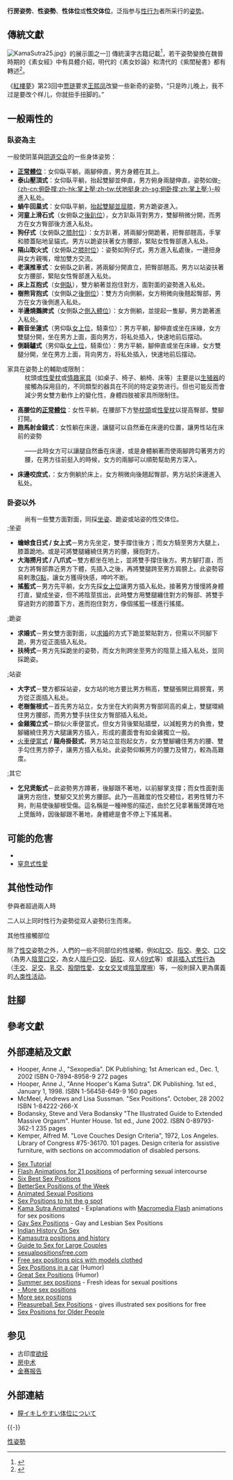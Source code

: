 {{Distinguish|體位}}
{{Multiple issues|
{{Disputed|time=2021-03-14T10:54:11+00:00}}
{{Refimprove|time=2021-03-14T10:54:11+00:00}}
{{Expand English|Sex position}}
}}
'''行房姿势'''、'''性姿勢'''{{r|朱瓊茹}}{{r|傅葉}}、'''性体位'''或'''性交体位'''，泛指参与[[人类性行为|性行为]]者所采行的[[人體姿勢列表|姿势]]。

== 傳統文獻 ==
[[File:KamaSutra25.jpg|thumb]]》的展示圖之一]]
{{See also|中国性文化|素女经|欲经|l3=古印度《欲经》|四十八手 (成人用語)|l4=日本江户时代“四十八手”|醫心方}}
傳統漢字古籍記載<ref>{{Cite news|title=解密古代房中術︰出自馬王堆墓 技巧不下二十種|url=http://culture.ycwb.com/2011-10/31/content_3614449_5.htm|date=2011-10-31|publisher=深圳新聞網|quote=對中國古代房中術的內容進行分類，可以日本醫家丹波康賴的《[[醫心方|醫心方]]》（984年）為例|deadurl=yes|archiveurl=https://web.archive.org/web/20150710001249/http://culture.ycwb.com/2011-10/31/content_3614449_5.htm|archivedate=2015年7月10日}}</ref>，若干姿勢變換在魏晉時期的《素女經》中有具體介紹，明代的《素女妙論》和清代的《紫閨秘書{{NoteTag|1=清光緒三十年（1904年）石印本《[[:s:紫閨秘書|紫閨秘書]]》十卷}}》都有轉述<ref>{{Cite book|author=馮國超|title=《中國歷代性學報告》|date=2016-10-04|publisher=大是文化|isbn=9789865612733|url=https://www.storm.mg/lifestyle/221981?mode=whole|access-date=2022-02-26|archive-date=2022-02-26|archive-url=https://web.archive.org/web/20220226192532/https://www.storm.mg/lifestyle/221981?mode=whole}}</ref>。

《[[紅樓夢|紅樓夢]]》第23回中[[贾琏|贾琏]]要求[[王熙鳳|王熙凤]]改變一些新奇的姿勢，“只是昨儿晚上，我不过是要改个样儿，你就扭手扭脚的。”{{NoteTag|name=Red|1=《红楼梦》第二十三回“西厢记妙词通戏语　牡丹亭艳曲警芳心”}}

== 一般兩性的 ==
=== 臥姿為主 ===
;一般使阴茎與[[性交|阴道交合]]的一些身体姿势{{NoteTag|name=p|1=或其他[[菲勒斯|菲勒斯]]（例如[[捆綁式假陰莖|假阳具]]）與[[阴道|阴道]]或[[肛交|肛门]]相接合的一些身体姿势）}}：
*'''[[正常體位|正常體位]]'''：女仰臥平躺，兩腳伸直，男方身體在其上。
*'''泰山壓頂式'''{{r|天天好體位}}：女仰臥平躺，抬起雙腳並伸直，男方俯身兩腿伸直，姿勢如做[[俯卧撑|-{zh-cn:俯卧撑;zh-hk:掌上壓;zh-tw:伏地挺身;zh-sg:俯卧撑;zh:掌上壓;}-]]般進入私处。
*'''蝸牛回巢式'''{{r|天天好體位}}：女仰臥平躺，[[扛腿式体位|抬起雙腳並屈膝]]，男方跪姿進入。
*'''河童上滑石式'''{{r|天天好體位}}（女俯臥之[[後背體位#後趴位|後趴位]]），女方趴臥背對男方，雙腳稍微分開，而男方在女方臀部後方進入私处。
*'''狗仔式'''{{r|天天好體位}}（女俯臥之[[後背體位#膝肘位|膝肘位]]）：女方趴著，將兩腳分開跪著，把臀部翹高，手掌和膝蓋貼地呈貓式。男方以跪姿扶著女方腰部，緊貼女性臀部進入私处。
*'''隔山取火式 '''{{r|天天好體位}}（女俯臥之[[後背體位#膝肘位|膝肘位]]）：姿勢如狗仔式，男方進入私處後，一邊扭身與女方親嘴，增加雙方交流。
*'''老漢推車式'''：女俯臥之趴著，將兩腳分開直立，把臀部翹高。男方以站姿扶著女方腰部，緊貼女性臀部進入私处。
*'''床上互抱式'''（女[[側入體位#側臥位|側臥]]），雙方躺著並抱住對方，面對面的姿勢進入私处。
*'''樹熊背抱式'''（女側臥之[[側入體位#後側位|後側位]]）：雙方方向側躺，女方稍微向後翹起臀部，男方在女方後側進入私处。
*'''半邊燒鵝脾式'''{{r|天天好體位}}（女側臥之[[側入體位|側入體位]]）：女方側躺，並提起一隻腳，男方跪著進入私处。
*'''觀音坐蓮式'''{{r|天天好體位}}（男仰臥[[女上位|女上位]]，騎乘位）：男方平躺，腳伸直或坐在床緣，女方雙腿分開，坐在男方上面，面向男方，将私处插入，快速地前后摆动。
*'''倒騎驢式'''{{r|天天好體位}}（男仰臥[[女上位|女上位]]，騎乘位）：男方平躺，腳伸直或坐在床緣，女方雙腿分開，坐在男方上面，背向男方，将私处插入，快速地前后摆动。

; 家具在姿勢上的輔助或限制：
: 枕頭或[[性愛枕|性愛枕]]或[[情趣傢俱|情趣家具]]（如桌子、椅子、躺椅、床等）主要是以[[生殖器|生殖器]]的接觸為採用目的，不同類型的器具在不同的特定姿势进行。但也可能反而會減少男女雙方動作上的變化性，身體四肢被家具所限制住。
*'''高腰位的[[正常體位|正常體位]]'''：女性平躺，在腰部下方墊[[枕頭|枕頭]]或[[性愛枕|性愛枕]]以提高臀部{{r|朱瓊茹}}，雙腳打開。
*'''跑馬射金錢式'''{{r|天天好體位}}：女性躺在床邊，讓腿可以自然垂在床邊的位置，讓男性站在床前的姿勢
:——此時女方可以讓腿自然垂在床邊，或是身體躺著而使兩腳跨勾著男方的腰，在男方往前挺入的時候，女方的兩腳可以順勢幫助男方深入{{r|朱瓊茹}}。
*'''床邊咬庶式'''{{r|天天好體位}}，：女方側躺於床上，女方稍微向後翹起臀部，男方站於床邊進入私处。

===卧姿以外===
:尚有一些雙方面對面，同採[[坐位_(性行为)|坐姿]]、跪姿或站姿的性交体位。<!--此種體位可促進眼神的交流，並讓雙方雙手可以空出來擁抱、[[愛撫|愛撫]]、[[親吻|親吻]]對方，甚至撫摸對方的外[[生殖器|生殖器]]，将手插入，女方也容易藉此獲满足感。-->
;;坐姿
* '''蟾蜍食日式 / 女上式'''{{r|天天好體位}}－男方先坐定，雙手撐住後方；而女方騎至男方大腿上，膝蓋跪地。或是可將雙腿纏繞住男方的腰，擁抱對方。
* '''大海撈月式 / 八爪式'''{{r|天天好體位}}－雙方都坐在地上，並將雙手撐住後方。男方腳打直，而女方將臀部靠近男方下體，先插入之後，再將雙腿跨至男方肩膀上。此姿勢容易剌激[[G點|G點]]，讓女方獲得快感，呻吟不断。
* '''搖籃式'''－男方先平躺，女方先採[[女上位|女上位]]讓男方插入私处。接著男方慢慢將身體打直，變成坐姿，但不將陰莖拔出，此時雙方用雙腿纏住對方的臀部、將雙手穿過對方的膝蓋下方，進而抱住對方，像個搖籃一樣進行搖擺。
;;跪姿
* '''求婚式'''－男女雙方面對面，以[[求婚|求婚]]的方式下跪並緊貼對方，但需以不同腳下跪，男方從正面插入私处。
* '''扶椅式'''－男方先採跪坐的姿勢，而女方則跨坐至男方的陰莖上插入私处，並同採跪姿。
;;站姿

* '''大字式'''－雙方都採站姿，女方站的地方要比男方稍高，雙腿張開比肩膀寬，男方從正面插入私处。
* '''老樹盤根式'''－首先男方站立，女方坐在大約與男方臀部同高的桌上，雙腿環繞住男方腰部，而男方雙手扶住女方臀部插入私处。
* '''金雞獨立式'''－類似火車便當式，但女方背後緊貼牆壁，以減輕男方的負擔，雙腳纏繞住男方大腿讓男方插入，形成的畫面會有如金雞獨立一般。
* [[火車便當式|火車便當式]] / '''龍舟掛鼓式'''{{r|天天好體位}}，男方站立並抱起女方，女方雙腳纏住男方的腰、雙手勾住男方脖子，讓男方插入私处。此姿勢仰賴男方的腰力及臂力，較為高難度。
;;其它
* '''乞兒煲飯式'''－此姿勢男方蹲著，後腳跟不著地，以前腳掌支撐；而女性面對面讓男方抱住，雙腳交叉於男方腰部。此乃一高難度的性交體位，若男性臂力不夠，則易使後腳根受傷。這名稱是一種神態的描述，由於乞兒拿著飯煲蹲在地上煲飯時，因後腳跟不著地，身體總是會不停上下搖晃著。

== 可能的危害 ==
* {{le|体位性窒息|Positional asphyxia}}
* [[窒息式性愛|窒息式性愛]]

== 其他性动作 ==
; 參與者超過兩人時
{{Details|群交}}
二人以上同时性行为姿勢從双人姿勢衍生而來。

; 其他性接觸部位
{{Details|人类性行为}}
除了[[性交|性交]]姿勢之外，人們的一些不同部位的性接觸，例如[[肛交|肛交]]、[[指交|指交]]、[[拳交|拳交]]、[[口交|口交]]（為男人[[陰莖口交|陰莖口交]]，為女人[[陰戶口交|陰戶口交]]、[[舔肛|舔肛]]、双人[[69式|69式]]等）或[[非插入式性行為|非插入式性行為]]（[[手交|手交]]、[[足交|足交]]、[[乳交|乳交]]、[[股交|股間性愛]]、[[交叉体位|女女交叉]]或[[陰莖摩擦|陰莖摩擦]]）等，一般則歸入更為廣義的[[人类性行为|人类性活动]]。

== 註腳 ==
{{NoteFoot}}

== 參考文獻 ==
{{reflist|refs=
<ref name="朱瓊茹">{{Cite web |url=http://mamaclub.com/learn/深淺自如-容易受孕的性姿勢大公開/ |title=深淺自如 容易受孕的性姿勢大公開 |accessdate=2014-07-04 |publisher=媽媽經 |language=zh-tw |quote= |archive-date=2019-05-26 |archive-url=https://web.archive.org/web/20190526232546/https://mamaclub.com/learn/%e6%b7%b1%e6%b7%ba%e8%87%aa%e5%a6%82-%e5%ae%b9%e6%98%93%e5%8f%97%e5%ad%95%e7%9a%84%e6%80%a7%e5%a7%bf%e5%8b%a2%e5%a4%a7%e5%85%ac%e9%96%8b/ |dead-url=no }}</ref>
<ref name="傅葉">{{Cite web |url=http://fuyep.pixnet.net/blog/post/95372975 |title=《權力的遊戲》全盤解讀 |accessdate=2014-03-15 |publisher=傅葉的美劇評論 |quote=[[权力的游戏_(电视剧)|這部劇]]……使得影劇評論家特別提出一個英文新字sexposition，指的不是劇中的'''性姿勢'''，而是[[床戏|以性場面作為發展情節]]……觀眾還得注意他們到底說了什麼。 |archive-date=2020-04-09 |archive-url=https://web.archive.org/web/20200409045453/https://fuyep.pixnet.net/blog/post/95372975 |dead-url=no }}</ref>
<ref name="天天好體位"> 天天好體位：The_Position_of_the_Day，ISBN 986-81936-7-2</ref>
}}

== 外部連結及文獻 ==
{{ReflistH}}
* Hooper, Anne J., "Sexopedia". DK Publishing; 1st American ed., Dec. 1, 2002 ISBN 0-7894-8958-9 272 pages
* Hooper, Anne J., "Anne Hooper's Kama Sutra". DK Publishing. 1st ed., January 1, 1998. ISBN 1-56458-649-9 160 pages
* McMeel, Andrews and Lisa Sussman. "Sex Positions". October, 28 2002 ISBN 1-84222-266-X
* Bodansky, Steve and Vera Bodansky "The Illustrated Guide to Extended Massive Orgasm". Hunter House. 1st ed., June 2002. ISBN 0-89793-362-1 235 pages
* Kemper, Alfred M. "Love Couches Design Criteria", 1972, Los Angeles. Library of Congress #75-36170. 101 pages. Design criteria for assistive furniture, with sections on accommodation of disabled persons.
{{ReflistF}}
{{ReflistH|2}}
* [http://www.starrepublic.org/gallery/?Qwd=./Sex%20Tutorial&Qiv=thumbs&Qis=M Sex Tutorial] {{Wayback|url=http://www.starrepublic.org/gallery/?Qwd=.%2FSex%20Tutorial&Qiv=thumbs&Qis=M |date=20160306205522 }} 
* [https://web.archive.org/web/20060302195919/http://www.condoms.au.com/positions/positions.html Flash Animations for 21 positions] of performing sexual intercourse
* [http://www.sexuality.org/l/sex/cb.html Six Best Sex Positions]{{dead link|date=2018年2月 |bot=InternetArchiveBot |fix-attempted=yes }}
* [https://web.archive.org/web/20060406145923/http://www.bettersex.com/better-sex-positions.asp BetterSex Positions of the Week]
* [http://www.starrepublic.org/sp/ Animated Sexual Positions] {{Wayback|url=http://www.starrepublic.org/sp/ |date=20160310232721 }}
* [https://web.archive.org/web/20060308133529/http://www.master-your-g-spot.com/g_spot_positions.html Sex Positions to hit the g spot]
* [https://web.archive.org/web/20060209030814/http://users.forthnet.gr/ath/nektar/kma/main.htm Kama Sutra Animated] - Explanations with [[Macromedia_Flash|Macromedia Flash]] animations for sex positions
* [https://web.archive.org/web/20171201033720/http://www.gay-sex-positions.com/ Gay Sex Positions] - Gay and Lesbian Sex Positions
* [https://web.archive.org/web/20200409045534/http://kamashastra.com/ Indian History On Sex] 
* [https://web.archive.org/web/20200409045533/http://www.kamasutra-sexpositions.com/ Kamasutra positions and history] 
* [http://www.sexuality.org/l/sex/fatsex.html Guide to Sex for Large Couples]{{dead link|date=2018年2月 |bot=InternetArchiveBot |fix-attempted=yes }}
* [https://web.archive.org/web/20060209015422/http://www.sexualpositionsfree.com/ sexualpositionsfree.com]
* [https://web.archive.org/web/20200409045556/http://www.sexpositionspics.com/ Free sex positions pics with models clothed]
* [https://web.archive.org/web/20060320054551/http://www.car-sex-positions.com/ Sex Positions in a car] (Humor) 
* [https://web.archive.org/web/20060306001954/http://www.gorskys.com.au/articles/sex-positions.html Great Sex Positions] (Humor)
* [https://web.archive.org/web/20200409045553/http://sexpositions.sexuall.org/ Summer sex positions] - Fresh ideas for sexual positions
* [https://web.archive.org/web/20060410165834/http://www.my-penis.org/sexpositions.html - More sex positions]
* [https://web.archive.org/web/20060303191827/http://www.dimulka.aha.ru/sex/ More sex positions]
* [http://www.pleasureball.com/virtual/ Pleasureball Sex Positions] {{Wayback|url=http://www.pleasureball.com/virtual/ |date=20201225055340 }} - gives illustrated sex positions for free
* [https://web.archive.org/web/20060223060251/http://www.cantender.com/sex_education/sex_positions.htm Sex Positions for Older People]
{{ReflistF}}

== 参见 ==
*古印度[[欲经|欲经]]
*[[房中术|房中术]]
*[[金赛报告|金赛报告]]

== 外部連結 ==
{{Commonscat|Sex|人类性行为}}
{{Commonscat|Sex positions|性体位}}
*{{ja}}[http://mura3blog.blog81.fc2.com/blog-category-159.html 膣イキしやすい体位について] {{Wayback|url=http://mura3blog.blog81.fc2.com/blog-category-159.html |date=20151125132848 }}

{{-}}
{{性體位}}
{{性}}

[[Category:性姿勢|]]